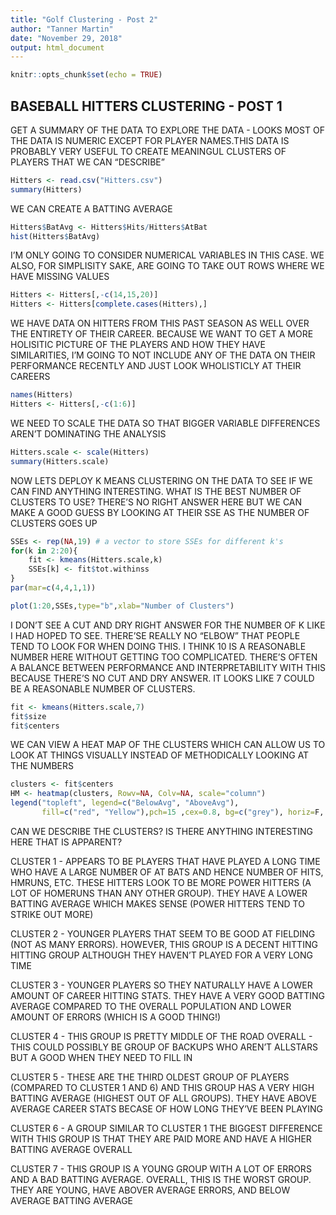 ```yaml
---
title: "Golf Clustering - Post 2"
author: "Tanner Martin"
date: "November 29, 2018"
output: html_document
---
```


```r
knitr::opts_chunk$set(echo = TRUE)
```

## BASEBALL HITTERS CLUSTERING - POST 1


GET A SUMMARY OF THE DATA TO EXPLORE THE DATA - LOOKS MOST OF THE DATA IS NUMERIC EXCEPT FOR PLAYER NAMES.THIS DATA IS PROBABLY VERY USEFUL TO CREATE MEANINGUL CLUSTERS OF PLAYERS THAT WE CAN "DESCRIBE"
```r

Hitters <- read.csv("Hitters.csv")
summary(Hitters)

```

WE CAN CREATE A BATTING AVERAGE
```r

Hitters$BatAvg <- Hitters$Hits/Hitters$AtBat
hist(Hitters$BatAvg)

```

I'M ONLY GOING TO CONSIDER NUMERICAL VARIABLES IN THIS CASE. WE ALSO, FOR SIMPLISITY SAKE, ARE GOING TO TAKE OUT ROWS WHERE WE HAVE MISSING VALUES
```r

Hitters <- Hitters[,-c(14,15,20)]
Hitters <- Hitters[complete.cases(Hitters),]

```

WE HAVE DATA ON HITTERS FROM THIS PAST SEASON AS WELL OVER THE ENTIRETY OF THEIR CAREER. BECAUSE WE WANT TO GET A MORE HOLISITIC PICTURE OF THE PLAYERS AND HOW THEY HAVE SIMILARITIES, I'M GOING TO NOT INCLUDE ANY OF THE DATA ON THEIR PERFORMANCE RECENTLY AND JUST LOOK WHOLISTICLY AT THEIR CAREERS
```r

names(Hitters)
Hitters <- Hitters[,-c(1:6)]

```

WE NEED TO SCALE THE DATA SO THAT BIGGER VARIABLE DIFFERENCES AREN'T DOMINATING THE ANALYSIS
```r

Hitters.scale <- scale(Hitters)
summary(Hitters.scale)

```

NOW LETS DEPLOY K MEANS CLUSTERING ON THE DATA TO SEE IF WE CAN FIND ANYTHING INTERESTING. WHAT IS THE BEST NUMBER OF CLUSTERS TO USE? THERE'S NO RIGHT ANSWER HERE BUT WE CAN MAKE A GOOD GUESS BY LOOKING AT THEIR SSE AS THE NUMBER OF CLUSTERS GOES UP
```r

SSEs <- rep(NA,19) # a vector to store SSEs for different k's
for(k in 2:20){
    fit <- kmeans(Hitters.scale,k)
    SSEs[k] <- fit$tot.withinss
}
par(mar=c(4,4,1,1))

plot(1:20,SSEs,type="b",xlab="Number of Clusters")

```

I DON'T SEE A CUT AND DRY RIGHT ANSWER FOR THE NUMBER OF K LIKE I HAD HOPED TO SEE. THERE'SE REALLY NO "ELBOW" THAT PEOPLE TEND TO LOOK FOR WHEN DOING THIS. I THINK 10 IS A REASONABLE NUMBER HERE WITHOUT GETTING TOO COMPLICATED. THERE'S OFTEN A BALANCE BETWEEN PERFORMANCE AND INTERPRETABILITY WITH THIS BECAUSE THERE'S NO CUT AND DRY ANSWER. IT LOOKS LIKE 7 COULD BE A REASONABLE NUMBER OF CLUSTERS. 
```r

fit <- kmeans(Hitters.scale,7)
fit$size
fit$centers

```

WE CAN VIEW A HEAT MAP OF THE CLUSTERS WHICH CAN ALLOW US TO LOOK AT THINGS VISUALLY INSTEAD OF METHODICALLY LOOKING AT THE NUMBERS
```r

clusters <- fit$centers
HM <- heatmap(clusters, Rowv=NA, Colv=NA, scale="column")
legend("topleft", legend=c("BelowAvg", "AboveAvg"),
       fill=c("red", "Yellow"),pch=15 ,cex=0.8, bg=c("grey"), horiz=F, inset=.87)

```

CAN WE DESCRIBE THE CLUSTERS? IS THERE ANYTHING INTERESTING HERE THAT IS APPARENT?

CLUSTER 1 - APPEARS TO BE PLAYERS THAT HAVE PLAYED A LONG TIME WHO HAVE A LARGE NUMBER OF AT BATS AND HENCE NUMBER OF HITS, HMRUNS, ETC. THESE HITTERS LOOK TO BE MORE POWER HITTERS (A LOT OF HOMERUNS THAN ANY OTHER GROUP). THEY HAVE A LOWER BATTING AVERAGE WHICH MAKES SENSE (POWER HITTERS TEND TO STRIKE OUT MORE)

CLUSTER 2 - YOUNGER PLAYERS THAT SEEM TO BE GOOD AT FIELDING (NOT AS MANY ERRORS). HOWEVER, THIS GROUP IS A DECENT HITTING HITTING GROUP ALTHOUGH THEY HAVEN'T PLAYED FOR A VERY LONG TIME

CLUSTER 3 - YOUNGER PLAYERS SO THEY NATURALLY HAVE A LOWER AMOUNT OF CAREER HITTING STATS. THEY HAVE A VERY GOOD BATTING AVERAGE COMPARED TO THE OVERALL POPULATION AND LOWER AMOUNT OF ERRORS (WHICH IS A GOOD THING!)

CLUSTER 4 - THIS GROUP IS PRETTY MIDDLE OF THE ROAD OVERALL - THIS COULD POSSIBLY BE GROUP OF BACKUPS WHO AREN'T ALLSTARS BUT A GOOD WHEN THEY NEED TO FILL IN

CLUSTER 5 - THESE ARE THE THIRD OLDEST GROUP OF PLAYERS (COMPARED TO CLUSTER 1 AND 6) AND THIS GROUP HAS A VERY HIGH BATTING AVERAGE (HIGHEST OUT OF ALL GROUPS). THEY HAVE ABOVE AVERAGE CAREER STATS BECASE OF HOW LONG THEY'VE BEEN PLAYING

CLUSTER 6 - A GROUP SIMILAR TO CLUSTER 1 THE BIGGEST DIFFERENCE WITH THIS GROUP IS THAT THEY ARE PAID MORE AND HAVE A HIGHER BATTING AVERAGE OVERALL

CLUSTER 7 - THIS GROUP IS A YOUNG GROUP WITH A LOT OF ERRORS AND A BAD BATTING AVERAGE. OVERALL, THIS IS THE WORST GROUP. THEY ARE YOUNG, HAVE ABOVER AVERAGE ERRORS, AND BELOW AVERAGE BATTING AVERAGE
